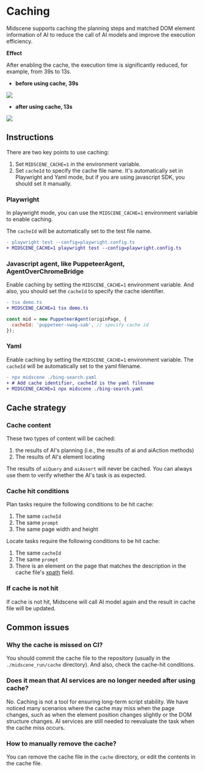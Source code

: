 # Caching

Midscene supports caching the planning steps and matched DOM element information of AI to reduce the call of AI models and improve the execution efficiency.

**Effect**

After enabling the cache, the execution time is significantly reduced, for example, from 39s to 13s.

* **before using cache, 39s**

![](/cache/no-cache-time.png)

* **after using cache, 13s**

![](/cache/use-cache-time.png)

## Instructions

There are two key points to use caching:

1. Set `MIDSCENE_CACHE=1` in the environment variable.
2. Set `cacheId` to specify the cache file name. It's automatically set in Playwright and Yaml mode, but if you are using javascript SDK, you should set it manually.

### Playwright

In playwright mode, you can use the `MIDSCENE_CACHE=1` environment variable to enable caching.

The `cacheId` will be automatically set to the test file name.

```diff
- playwright test --config=playwright.config.ts
+ MIDSCENE_CACHE=1 playwright test --config=playwright.config.ts
```

### Javascript agent, like PuppeteerAgent, AgentOverChromeBridge

Enable caching by setting the `MIDSCENE_CACHE=1` environment variable.
And also, you should set the `cacheId` to specify the cache identifier.

```diff
- tsx demo.ts 
+ MIDSCENE_CACHE=1 tsx demo.ts
```

```javascript
const mid = new PuppeteerAgent(originPage, {
  cacheId: 'puppeteer-swag-sab', // specify cache id
});
```

### Yaml

Enable caching by setting the `MIDSCENE_CACHE=1` environment variable.
The `cacheId` will be automatically set to the yaml filename.

```diff
- npx midscene ./bing-search.yaml
+ # Add cache identifier, cacheId is the yaml filename
+ MIDSCENE_CACHE=1 npx midscene ./bing-search.yaml
```

## Cache strategy

### Cache content

These two types of content will be cached:

1. the results of AI's planning (i.e., the results of ai and aiAction methods)
2. The results of AI's element locating

The results of `aiQuery` and `aiAssert` will never be cached. You can always use them to verify whether the AI's task is as expected.

### Cache hit conditions

Plan tasks require the following conditions to be hit cache:

1. The same `cacheId`
2. The same `prompt`
3. The same page width and height

Locate tasks require the following conditions to be hit cache:

1. The same `cacheId`
2. The same `prompt`
3. There is an element on the page that matches the description in the cache file's [xpath](https://developer.mozilla.org/en-US/docs/Web/XML/XPath) field.

### If cache is not hit

If cache is not hit, Midscene will call AI model again and the result in cache file will be updated.

## Common issues

### Why the cache is missed on CI?

You should commit the cache file to the repository (usually in the `./midscene_run/cache` directory). And also, check the cache-hit conditions.

### Does it mean that AI services are no longer needed after using cache?

No. Caching is not a tool for ensuring long-term script stability. We have noticed many scenarios where the cache may miss when the page changes, such as when the element position changes slightly or the DOM structure changes. AI services are still needed to reevaluate the task when the cache miss occurs.

### How to manually remove the cache?

You can remove the cache file in the `cache` directory, or edit the contents in the cache file.
